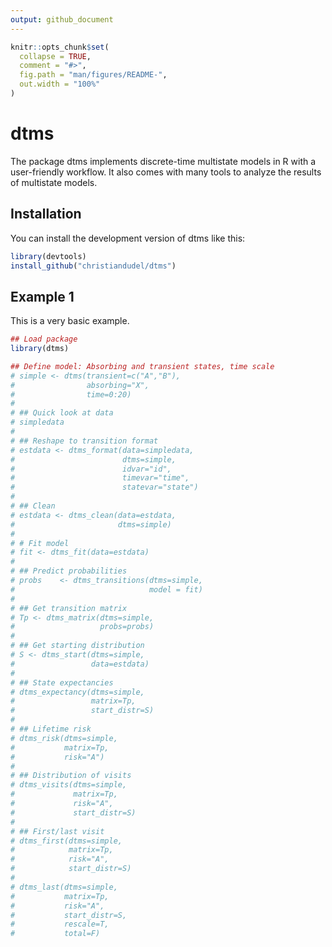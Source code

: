 ```yaml
---
output: github_document
---
```


<!-- README.md is generated from README.Rmd. Please edit that file -->

```r
knitr::opts_chunk$set(
  collapse = TRUE,
  comment = "#>",
  fig.path = "man/figures/README-",
  out.width = "100%"
)
```

# dtms

<!-- badges: start -->
<!-- badges: end -->

The package dtms implements discrete-time multistate models in R with a user-friendly
workflow. It also comes with many tools to analyze the results of multistate models.

## Installation

You can install the development version of dtms like this:

``` r
library(devtools)
install_github("christiandudel/dtms")
```

## Example 1

This is a very basic example.

```r
## Load package
library(dtms)

## Define model: Absorbing and transient states, time scale
# simple <- dtms(transient=c("A","B"),
#                absorbing="X",
#                time=0:20)
# 
# ## Quick look at data
# simpledata
# 
# ## Reshape to transition format
# estdata <- dtms_format(data=simpledata,
#                        dtms=simple,
#                        idvar="id",
#                        timevar="time",
#                        statevar="state")
# 
# ## Clean
# estdata <- dtms_clean(data=estdata,
#                       dtms=simple)
# 
# # Fit model 
# fit <- dtms_fit(data=estdata)
# 
# ## Predict probabilities
# probs    <- dtms_transitions(dtms=simple,
#                              model = fit)
# 
# ## Get transition matrix 
# Tp <- dtms_matrix(dtms=simple,
#                   probs=probs)
# 
# ## Get starting distribution 
# S <- dtms_start(dtms=simple,
#                 data=estdata)
# 
# ## State expectancies 
# dtms_expectancy(dtms=simple,
#                 matrix=Tp,
#                 start_distr=S)
# 
# ## Lifetime risk 
# dtms_risk(dtms=simple,
#           matrix=Tp,
#           risk="A")
# 
# ## Distribution of visits
# dtms_visits(dtms=simple,
#             matrix=Tp,
#             risk="A",
#             start_distr=S)
# 
# ## First/last visit
# dtms_first(dtms=simple,
#            matrix=Tp,
#            risk="A",
#            start_distr=S)
# 
# dtms_last(dtms=simple,
#           matrix=Tp,
#           risk="A",
#           start_distr=S,
#           rescale=T,
#           total=F)
```


